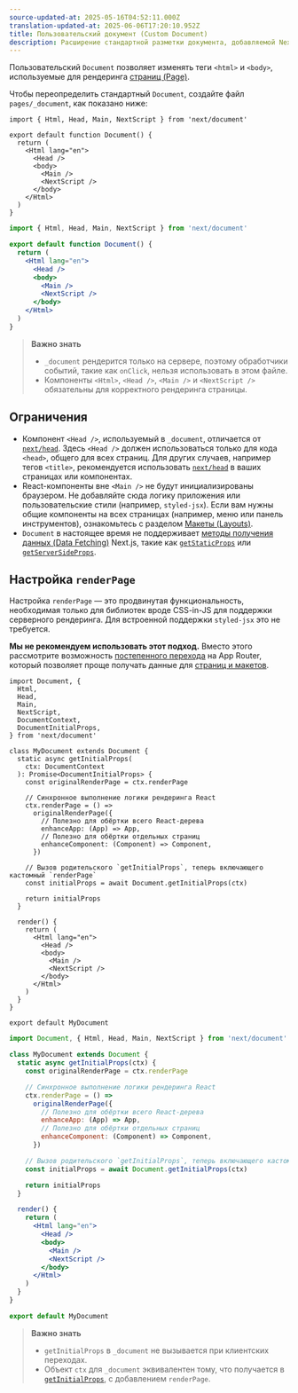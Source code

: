 ```yaml
---
source-updated-at: 2025-05-16T04:52:11.000Z
translation-updated-at: 2025-06-06T17:20:10.952Z
title: Пользовательский документ (Custom Document)
description: Расширение стандартной разметки документа, добавляемой Next.js.
---
```


Пользовательский `Document` позволяет изменять теги `<html>` и `<body>`, используемые для рендеринга [страниц (Page)](/docs/pages/building-your-application/routing/pages-and-layouts).

Чтобы переопределить стандартный `Document`, создайте файл `pages/_document`, как показано ниже:

```tsx filename="pages/_document.tsx" switcher
import { Html, Head, Main, NextScript } from 'next/document'

export default function Document() {
  return (
    <Html lang="en">
      <Head />
      <body>
        <Main />
        <NextScript />
      </body>
    </Html>
  )
}
```

```jsx filename="pages/_document.jsx" switcher
import { Html, Head, Main, NextScript } from 'next/document'

export default function Document() {
  return (
    <Html lang="en">
      <Head />
      <body>
        <Main />
        <NextScript />
      </body>
    </Html>
  )
}
```

> **Важно знать**
>
> - `_document` рендерится только на сервере, поэтому обработчики событий, такие как `onClick`, нельзя использовать в этом файле.
> - Компоненты `<Html>`, `<Head />`, `<Main />` и `<NextScript />` обязательны для корректного рендеринга страницы.

## Ограничения

- Компонент `<Head />`, используемый в `_document`, отличается от [`next/head`](/docs/pages/api-reference/components/head). Здесь `<Head />` должен использоваться только для кода `<head>`, общего для всех страниц. Для других случаев, например тегов `<title>`, рекомендуется использовать [`next/head`](/docs/pages/api-reference/components/head) в ваших страницах или компонентах.
- React-компоненты вне `<Main />` не будут инициализированы браузером. Не добавляйте сюда логику приложения или пользовательские стили (например, `styled-jsx`). Если вам нужны общие компоненты на всех страницах (например, меню или панель инструментов), ознакомьтесь с разделом [Макеты (Layouts)](/docs/pages/building-your-application/routing/pages-and-layouts#layout-pattern).
- `Document` в настоящее время не поддерживает [методы получения данных (Data Fetching)](/docs/pages/building-your-application/data-fetching) Next.js, такие как [`getStaticProps`](/docs/pages/building-your-application/data-fetching/get-static-props) или [`getServerSideProps`](/docs/pages/building-your-application/data-fetching/get-server-side-props).

## Настройка `renderPage`

Настройка `renderPage` — это продвинутая функциональность, необходимая только для библиотек вроде CSS-in-JS для поддержки серверного рендеринга. Для встроенной поддержки `styled-jsx` это не требуется.

**Мы не рекомендуем использовать этот подход.** Вместо этого рассмотрите возможность [постепенного перехода](/docs/app/building-your-application/upgrading/app-router-migration) на App Router, который позволяет проще получать данные для [страниц и макетов](/docs/app/building-your-application/routing/pages-and-layouts).

```tsx filename="pages/_document.tsx" switcher
import Document, {
  Html,
  Head,
  Main,
  NextScript,
  DocumentContext,
  DocumentInitialProps,
} from 'next/document'

class MyDocument extends Document {
  static async getInitialProps(
    ctx: DocumentContext
  ): Promise<DocumentInitialProps> {
    const originalRenderPage = ctx.renderPage

    // Синхронное выполнение логики рендеринга React
    ctx.renderPage = () =>
      originalRenderPage({
        // Полезно для обёртки всего React-дерева
        enhanceApp: (App) => App,
        // Полезно для обёртки отдельных страниц
        enhanceComponent: (Component) => Component,
      })

    // Вызов родительского `getInitialProps`, теперь включающего кастомный `renderPage`
    const initialProps = await Document.getInitialProps(ctx)

    return initialProps
  }

  render() {
    return (
      <Html lang="en">
        <Head />
        <body>
          <Main />
          <NextScript />
        </body>
      </Html>
    )
  }
}

export default MyDocument
```

```jsx filename="pages/_document.jsx" switcher
import Document, { Html, Head, Main, NextScript } from 'next/document'

class MyDocument extends Document {
  static async getInitialProps(ctx) {
    const originalRenderPage = ctx.renderPage

    // Синхронное выполнение логики рендеринга React
    ctx.renderPage = () =>
      originalRenderPage({
        // Полезно для обёртки всего React-дерева
        enhanceApp: (App) => App,
        // Полезно для обёртки отдельных страниц
        enhanceComponent: (Component) => Component,
      })

    // Вызов родительского `getInitialProps`, теперь включающего кастомный `renderPage`
    const initialProps = await Document.getInitialProps(ctx)

    return initialProps
  }

  render() {
    return (
      <Html lang="en">
        <Head />
        <body>
          <Main />
          <NextScript />
        </body>
      </Html>
    )
  }
}

export default MyDocument
```

> **Важно знать**
>
> - `getInitialProps` в `_document` не вызывается при клиентских переходах.
> - Объект `ctx` для `_document` эквивалентен тому, что получается в [`getInitialProps`](/docs/pages/api-reference/functions/get-initial-props#context-object), с добавлением `renderPage`.